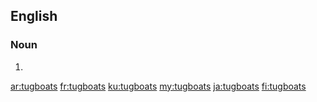 ==English==

===Noun===
{{head|en|plural}}

# {{plural of|tugboat|lang=en}}

[[ar:tugboats]]
[[fr:tugboats]]
[[ku:tugboats]]
[[my:tugboats]]
[[ja:tugboats]]
[[fi:tugboats]]
